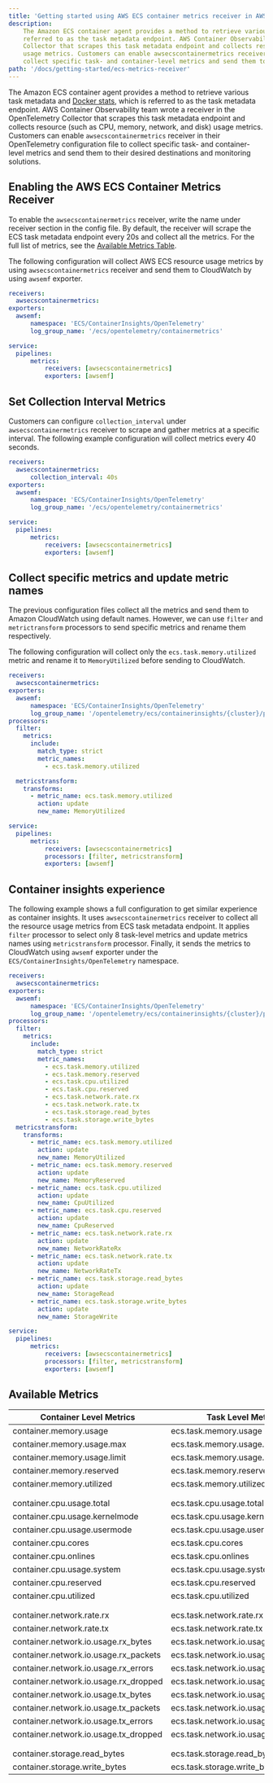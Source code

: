 ```yaml
---
title: 'Getting started using AWS ECS container metrics receiver in AWS OpenTelemetry Collector'
description:
    The Amazon ECS container agent provides a method to retrieve various task metadata and Docker stats, which is
    referred to as the task metadata endpoint. AWS Container Observability team wrote a receiver in the OpenTelemetry
    Collector that scrapes this task metadata endpoint and collects resource (such as CPU, memory, network, and disk)
    usage metrics. Customers can enable awsecscontainermetrics receiver in their OpenTelemetry configuration file to
    collect specific task- and container-level metrics and send them to their desired destinations and monitoring solutions.
path: '/docs/getting-started/ecs-metrics-receiver'
---
```



The Amazon ECS container agent provides a method to retrieve various task metadata and
[Docker stats](https://docs.docker.com/engine/api/v1.30/#operation/ContainerStats), which is referred to as the task
metadata endpoint. AWS Container Observability team wrote a receiver in the OpenTelemetry Collector that scrapes this
task metadata endpoint and collects resource (such as CPU, memory, network, and disk) usage metrics.
Customers can enable `awsecscontainermetrics` receiver in their OpenTelemetry configuration file to collect
specific task- and container-level metrics and send them to their desired destinations and monitoring solutions.

<SectionSeparator />

## Enabling the AWS ECS Container Metrics Receiver

To enable the `awsecscontainermetrics` receiver, write the name under receiver section in the config file. By default,
the receiver will scrape the ECS task metadata endpoint every 20s and collect all the metrics. For the full list of metrics,
see the [Available Metrics Table](#available-metrics).

The following configuration will collect AWS ECS resource usage metrics by using `awsecscontainermetrics` receiver and
send them to CloudWatch by using `awsemf` exporter.

```yaml lineNumbers=true
receivers:
  awsecscontainermetrics:
exporters:
  awsemf:
      namespace: 'ECS/ContainerInsights/OpenTelemetry'
      log_group_name: '/ecs/opentelemetry/containermetrics'

service:
  pipelines:
      metrics:
          receivers: [awsecscontainermetrics]
          exporters: [awsemf]
```

<SectionSeparator />

## Set Collection Interval Metrics

Customers can configure `collection_interval` under `awsecscontainermetrics` receiver to scrape and gather metrics at a
specific interval. The following example configuration will collect metrics every 40 seconds.

```yaml lineNumbers=true
receivers:
  awsecscontainermetrics:
      collection_interval: 40s
exporters:
  awsemf:
      namespace: 'ECS/ContainerInsights/OpenTelemetry'
      log_group_name: '/ecs/opentelemetry/containermetrics'

service:
  pipelines:
      metrics:
          receivers: [awsecscontainermetrics]
          exporters: [awsemf]
```

<SectionSeparator />

## Collect specific metrics and update metric names

The previous configuration files collect all the metrics and send them to Amazon CloudWatch using default names.
However, we can use `filter` and `metrictransform` processors to send specific metrics and rename them respectively.

The following configuration will collect only the `ecs.task.memory.utilized` metric and rename it to `MemoryUtilized`
before sending to CloudWatch.

```yaml lineNumbers=true
receivers:
  awsecscontainermetrics:
exporters:
  awsemf:
      namespace: 'ECS/ContainerInsights/OpenTelemetry'
      log_group_name: '/opentelemetry/ecs/containerinsights/{cluster}/performance'
processors:
  filter:
    metrics:
      include:
        match_type: strict
        metric_names:
          - ecs.task.memory.utilized

  metricstransform:
    transforms:
      - metric_name: ecs.task.memory.utilized
        action: update
        new_name: MemoryUtilized

service:
  pipelines:
      metrics:
          receivers: [awsecscontainermetrics]
          processors: [filter, metricstransform]
          exporters: [awsemf]
```

<SectionSeparator />

## Container insights experience

The following example shows a full configuration to get similar experience as container insights. It uses `awsecscontainermetrics`
receiver to collect all the resource usage metrics from ECS task metadata endpoint. It applies `filter` processor to select
only 8 task-level metrics and update metrics names using `metricstransform` processor.  Finally, it sends the
metrics to CloudWatch using `awsemf` exporter under the `ECS/ContainerInsights/OpenTelemetry` namespace.

```yaml lineNumbers=true
receivers:
  awsecscontainermetrics:
exporters:
  awsemf:
      namespace: 'ECS/ContainerInsights/OpenTelemetry'
      log_group_name: '/opentelemetry/ecs/containerinsights/{cluster}/performance'
processors:
  filter:
    metrics:
      include:
        match_type: strict
        metric_names:
          - ecs.task.memory.utilized
          - ecs.task.memory.reserved
          - ecs.task.cpu.utilized
          - ecs.task.cpu.reserved
          - ecs.task.network.rate.rx
          - ecs.task.network.rate.tx
          - ecs.task.storage.read_bytes
          - ecs.task.storage.write_bytes
  metricstransform:
    transforms:
      - metric_name: ecs.task.memory.utilized
        action: update
        new_name: MemoryUtilized
      - metric_name: ecs.task.memory.reserved
        action: update
        new_name: MemoryReserved
      - metric_name: ecs.task.cpu.utilized
        action: update
        new_name: CpuUtilized
      - metric_name: ecs.task.cpu.reserved
        action: update
        new_name: CpuReserved
      - metric_name: ecs.task.network.rate.rx
        action: update
        new_name: NetworkRateRx
      - metric_name: ecs.task.network.rate.tx
        action: update
        new_name: NetworkRateTx
      - metric_name: ecs.task.storage.read_bytes
        action: update
        new_name: StorageRead
      - metric_name: ecs.task.storage.write_bytes
        action: update
        new_name: StorageWrite

service:
  pipelines:
      metrics:
          receivers: [awsecscontainermetrics]
          processors: [filter, metricstransform]
          exporters: [awsemf]
```

<SectionSeparator />

## Available Metrics


| Container Level Metrics                | Task Level Metrics                    |
| -------------------------------------- | ------------------------------------- |
| container.memory.usage                 | ecs.task.memory.usage                 |
| container.memory.usage.max             | ecs.task.memory.usage.max             |
| container.memory.usage.limit           | ecs.task.memory.usage.limit           |
| container.memory.reserved              | ecs.task.memory.reserved              |
| container.memory.utilized              | ecs.task.memory.utilized              |
|                                        |                                       |
|                                        |                                       |
| container.cpu.usage.total              | ecs.task.cpu.usage.total              |
| container.cpu.usage.kernelmode         | ecs.task.cpu.usage.kernelmode         |
| container.cpu.usage.usermode           | ecs.task.cpu.usage.usermode           |
| container.cpu.cores                    | ecs.task.cpu.cores                    |
| container.cpu.onlines                  | ecs.task.cpu.onlines                  |
| container.cpu.usage.system             | ecs.task.cpu.usage.system             |
| container.cpu.reserved                 | ecs.task.cpu.reserved                 |
| container.cpu.utilized                 | ecs.task.cpu.utilized                 |
|                                        |                                       |
|                                        |                                       |
| container.network.rate.rx              | ecs.task.network.rate.rx              |
| container.network.rate.tx              | ecs.task.network.rate.tx              |
| container.network.io.usage.rx\_bytes   | ecs.task.network.io.usage.rx\_bytes   |
| container.network.io.usage.rx\_packets | ecs.task.network.io.usage.rx\_packets |
| container.network.io.usage.rx\_errors  | ecs.task.network.io.usage.rx\_errors  |
| container.network.io.usage.rx\_dropped | ecs.task.network.io.usage.rx\_dropped |
| container.network.io.usage.tx\_bytes   | ecs.task.network.io.usage.tx\_bytes   |
| container.network.io.usage.tx\_packets | ecs.task.network.io.usage.tx\_packets |
| container.network.io.usage.tx\_errors  | ecs.task.network.io.usage.tx\_errors  |
| container.network.io.usage.tx\_dropped | ecs.task.network.io.usage.tx\_dropped |
|                                        |                                       |
|                                        |                                       |
| container.storage.read\_bytes          | ecs.task.storage.read\_bytes          |
| container.storage.write\_bytes         | ecs.task.storage.write\_bytes         |